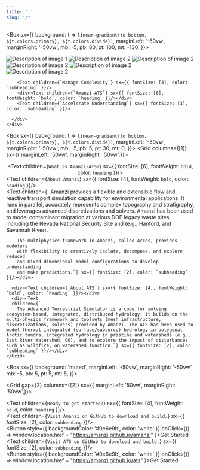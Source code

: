 ```yaml
---
title: ' '
slug: "/"
---
```




<Box sx={{
  background: t => `linear-gradient(to bottom, ${t.colors.primary}, ${t.colors.divide})`, 
  marginLeft: '-50vw',
  marginRight: '-50vw',
  mb: -5,
  pb: 80,
  pt: 100,
  mt: -130,
  }}>
    <div className="circle-container">
      <img src="/images/billboard/barrow.png" alt="Description of image 1" />
      <img src="/images/billboard/coweeta.png" alt="Description of image 2" />
      <img src="/images/billboard/dfn.png" alt="Description of image 2" />
      <img src="/images/billboard/dfn2.png" alt="Description of image 2" />
      <img src="/images/billboard/farea.png" alt="Description of image 2" />
      <img src="/images/billboard/nnss.png" alt="Description of image 2" />
      <div className="text-center">

        <Text children={`Manage Complexity`} sx={{ fontSize: [3], color: `subheading` }}/>
        <div><Text children={`Amanzi-ATS`} sx={{ fontSize: [6], fontWeight: `bold`, color: `heading` }}/></div>
        <Text children={`Accelerate Understanding`} sx={{ fontSize: [3], color: `subheading` }}/>

      </div>
    </div>
</Box>

<Box sx={{
  background: t => `linear-gradient(to bottom, ${t.colors.primary}, ${t.colors.divide})`, 
  marginLeft: '-50vw',
  marginRight: '-50vw',
  mb: -5,
  pb: 5,
  pt: 30,
  mt: 0,
  }}>
    <Grid columns={[1]} sx={{ marginLeft: '50vw', marginRight: '50vw',}}>
      <div><center><Text children={`What is Amanzi-ATS?`} sx={{ fontSize: [6], fontWeight: `bold`, color: `heading` }}/></center></div>
      <div><Text children={`About Amanzi`} sx={{ fontSize: [4], fontWeight: `bold`, color: `heading` }}/></div>
      <div><Text 
      children={`
        Amanzi provides a flexible and extensible flow and reactive transport
        simulation capability for environmental applications.  It runs in
        parallel, accurately represents complex topography and stratigraphy, and
        leverages advanced discretizations and solvers.  Amanzi has been used
        to model contaminant migration at various DOE legacy waste sites,
        including the Nevada National Security Site and (e.g., Hanford, and
        Savannah River).

        The multiphysics framework in Amanzi, called Arcos, provides modelers
        with flexibility to creatively isolate, decompose, and explore reduced
        and mixed-dimensional model configurations to develop understanding
        and make predictions.`} sx={{ fontSize: [2], color: `subheading` }}/></div>

      <div><Text children={`About ATS`} sx={{ fontSize: [4], fontWeight: `bold`, color: `heading` }}/></div>
      <div><Text 
      children={`
        The Advanced Terrestrial Simulator is a code for solving ecosystem-based, integrated, distributed hydrology. It builds on the multi-physics framework and toolsets (mesh infrastructure, discretizations, solvers) provided by Amanzi. The ATS has been used to model thermal integrated (surface/subsurce) hydrology in polygonal Arctic tundra, integrated hydrology in pristine and watersheds (e.g., East River Watershed, CO), and to explore the impact of disturbances such as wildfire, on watershed function.`} sx={{ fontSize: [2], color: `subheading` }}/></div>
    </Grid>
</Box>

<Box sx={{
      background: 'muted', 
      marginLeft: '-50vw',
      marginRight: '-50vw',
      mb: -5,
      pb: 5,
      pt: 5,
      mt: 5,
    }}>

  <Grid gap={2} columns={[2]} sx={{ marginLeft: '50vw', marginRight: '50vw',}}>
      <Box>
        <div>
          <Text children={`Ready to get started?`} sx={{ fontSize: [4], fontWeight: `bold`, color: `heading` }}/>
      </div>
    </Box>
      <Box></Box>
      <Box>
        <div>
          <Text children={`Visit Amanzi on GitHub to download and build.`} sx={{ fontSize: [2], color: `subheading` }}/>
      </div>
          <Button style={{ backgroundColor: '#0e6e9b', color: 'white' }} onClick={() => window.location.href = "https://amanzi.github.io/amanzi" }>Get Started</Button>
      </Box>
      <Box>
      <div>
          <Text children={`Visit ATS on GitHub to download and build.`} sx={{ fontSize: [2], color: `subheading` }}/>
      </div>
      <Button style={{ backgroundColor: '#0e6e9b', color: 'white' }} onClick={() => window.location.href = "https://amanzi.github.io/ats" }>Get Started</Button>   
      </Box>
  </Grid>
</Box>
